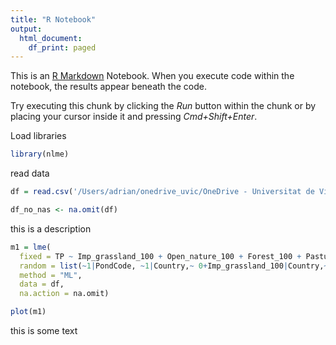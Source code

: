 ```yaml
---
title: "R Notebook"
output:
  html_document:
    df_print: paged
---
```


This is an [R Markdown](http://rmarkdown.rstudio.com) Notebook. When you execute code within the notebook, the results appear beneath the code.

Try executing this chunk by clicking the *Run* button within the chunk or by placing your cursor inside it and pressing *Cmd+Shift+Enter*.


Load libraries

```r
library(nlme)
```

read data

```r
df = read.csv('/Users/adrian/onedrive_uvic/OneDrive - Universitat de Vic/Data PhyChe/PhyChe_XY.csv')
```

```r
df_no_nas <- na.omit(df)
```

this is a description

```r
m1 = lme(
  fixed = TP ~ Imp_grassland_100 + Open_nature_100 + Forest_100 + Pasture_100 + Urban_100 + Other_100 + Forest_5  + Animals_cont + Area + Depth + T1 + P1, 
  random = list(~1|PondCode, ~1|Country,~ 0+Imp_grassland_100|Country,~ 0+Open_nature_100|Country,~ 0+Forest_100|Country,~ 0+Pasture_100|Country,~ 0+Urban_100|Country,~ 0+Other_100|Country),
  method = "ML",
  data = df, 
  na.action = na.omit)
```

```r
plot(m1)
```

this is some text
